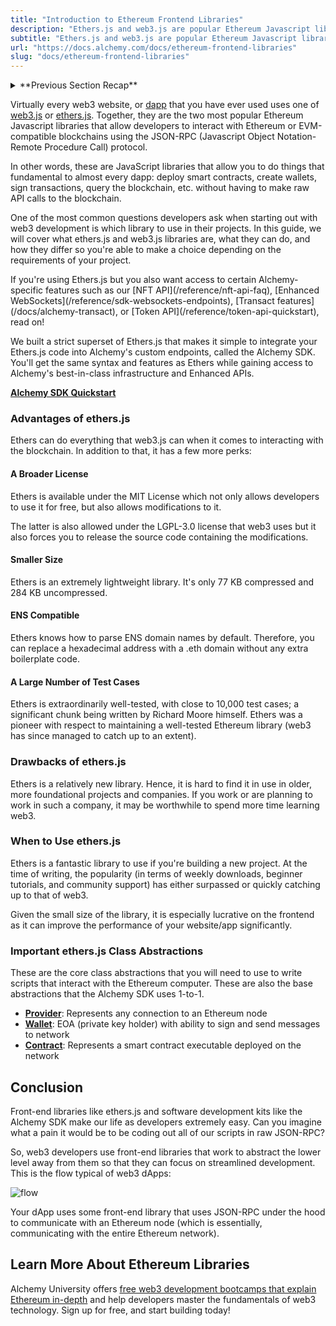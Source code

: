 ```yaml
---
title: "Introduction to Ethereum Frontend Libraries"
description: "Ethers.js and web3.js are popular Ethereum Javascript libraries for JSON-RPC protocol interaction. Ethers.js is lightweight, well-tested, and ideal for new projects."
subtitle: "Ethers.js and web3.js are popular Ethereum Javascript libraries for JSON-RPC protocol interaction. Ethers.js is lightweight, well-tested, and ideal for new projects."
url: "https://docs.alchemy.com/docs/ethereum-frontend-libraries"
slug: "docs/ethereum-frontend-libraries"
---
```


<details>
<summary>**Previous Section Recap**</summary>

In the previous sections, we learned, in order:

1. [Ethereum = A Transaction-Based Computer](/docs/what-is-ethereum)
2. [Read requests via JSON-RPC](/docs/how-to-read-data-with-json-rpc) are easy-peasy! Anyone can make a read query to the Ethereum computer.
3. Signed JSON-RPC is a little more difficult. You must construct the raw tx object, then use `wallet.signTransaction(transaction)` via the [Alchemy SDK](https://www.alchemy.com/sdk). This method will use your [private key](/docs/public-key-cryptography) to produce the digital signature components necessary for the transaction to be valid on the Ethereum computer.
4. [dotenv](https://www.npmjs.com/package/dotenv) is library that allows us to use environment variables in coding projects, without needing to explicitly define them wherever they are needed. It's perfect for private keys, API keys and Alchemy HTTP endpoints (contain keys!).

> Extra Review: If you want to become a competent software developer, make sure to [review this activity](https://university.alchemy.com/course/ethereum/md/send-a-transaction-using-alchemy-sdk), as it guides through `.env` setup for local development. The `dotenv` library is used extensively throughout this course, get comfortable with it!

</details>

Virtually every web3 website, or [dapp](https://www.alchemy.com/dapps) that you have ever used uses one of [web3.js](https://web3js.readthedocs.io/en/v1.8.1/) or [ethers.js](https://docs.ethers.io/v5/). Together, they are the two most popular Ethereum Javascript libraries that allow developers to interact with Ethereum or EVM-compatible blockchains using the JSON-RPC (Javascript Object Notation- Remote Procedure Call) protocol.

In other words, these are JavaScript libraries that allow you to do things that fundamental to almost every dapp: deploy smart contracts, create wallets, sign transactions, query the blockchain, etc. without having to make raw API calls to the blockchain.

One of the most common questions developers ask when starting out with web3 development is which library to use in their projects. In this guide, we will cover what ethers.js and web3.js libraries are, what they can do, and how they differ so you're able to make a choice depending on the requirements of your project.

<Info>
  If you're using Ethers.js but you also want access to certain Alchemy-specific features such as our [NFT API](/reference/nft-api-faq), [Enhanced WebSockets](/reference/sdk-websockets-endpoints), [Transact features](/docs/alchemy-transact), or [Token API](/reference/token-api-quickstart), read on!

  We built a strict superset of Ethers.js that makes it simple to integrate your Ethers.js code into Alchemy's custom endpoints, called the Alchemy SDK. You'll get the same syntax and features as Ethers while gaining access to Alchemy's best-in-class infrastructure and Enhanced APIs.

  **[Alchemy SDK Quickstart](/reference/alchemy-sdk-quickstart)**
</Info>

### Advantages of ethers.js

Ethers can do everything that web3.js can when it comes to interacting with the blockchain. In addition to that, it has a few more perks:

#### A Broader License

Ethers is available under the MIT License which not only allows developers to use it for free, but also allows modifications to it.

The latter is also allowed under the LGPL-3.0 license that web3 uses but it also forces you to release the source code containing the modifications.

#### Smaller Size

Ethers is an extremely lightweight library. It's only 77 KB compressed and 284 KB uncompressed.

#### ENS Compatible

Ethers knows how to parse ENS domain names by default. Therefore, you can replace a hexadecimal address with a .eth domain without any extra boilerplate code.

#### A Large Number of Test Cases

Ethers is extraordinarily well-tested, with close to 10,000 test cases; a significant chunk being written by Richard Moore himself. Ethers was a pioneer with respect to maintaining a well-tested Ethereum library (web3 has since managed to catch up to an extent).

### Drawbacks of ethers.js

Ethers is a relatively new library. Hence, it is hard to find it in use in older, more foundational projects and companies. If you work or are planning to work in such a company, it may be worthwhile to spend more time learning web3.

### When to Use ethers.js

Ethers is a fantastic library to use if you're building a new project. At the time of writing, the popularity (in terms of weekly downloads, beginner tutorials, and community support) has either surpassed or quickly catching up to that of web3.

Given the small size of the library, it is especially lucrative on the frontend as it can improve the performance of your website/app significantly.

### Important ethers.js Class Abstractions

These are the core class abstractions that you will need to use to write scripts that interact with the Ethereum computer. These are also the base abstractions that the Alchemy SDK uses 1-to-1.

* [**Provider**](https://docs.ethers.io/v5/api/providers/provider/#Provider): Represents any connection to an Ethereum node
* [**Wallet**](https://docs.ethers.io/v5/api/signer/#Wallet): EOA (private key holder) with ability to sign and send messages to network
* [**Contract**](https://docs.ethers.io/v5/api/contract/contract/#Contract): Represents a smart contract executable deployed on the network

## Conclusion

Front-end libraries like ethers.js and software development kits like the Alchemy SDK make our life as developers extremely easy. Can you imagine what a pain it would be to be coding out all of our scripts in raw JSON-RPC?

So, web3 developers use front-end libraries that work to abstract the lower level away from them so that they can focus on streamlined development. This is the flow typical of web3 dApps:

![flow](Untitled_5.png)

Your dApp uses some front-end library that uses JSON-RPC under the hood to communicate with an Ethereum node (which is essentially, communicating with the entire Ethereum network).

## Learn More About Ethereum Libraries

Alchemy University offers [free web3 development bootcamps that explain Ethereum in-depth](https://university.alchemy.com/ethereum) and help developers master the fundamentals of web3 technology. Sign up for free, and start building today!
